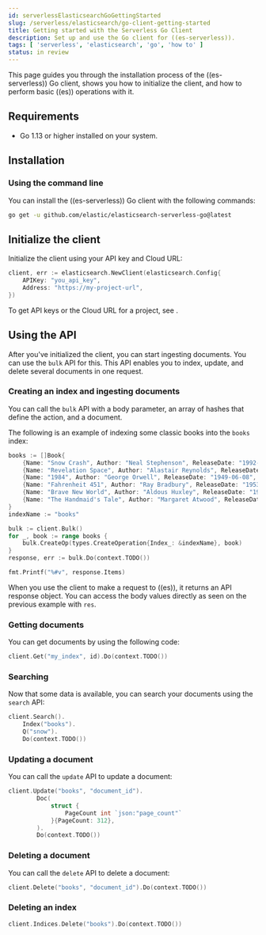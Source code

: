 ```yaml
---
id: serverlessElasticsearchGoGettingStarted
slug: /serverless/elasticsearch/go-client-getting-started
title: Getting started with the Serverless Go Client
description: Set up and use the Go client for ((es-serverless)).
tags: [ 'serverless', 'elasticsearch', 'go', 'how to' ]
status: in review
---
```


This page guides you through the installation process of the ((es-serverless)) Go 
client, shows you how to initialize the client, and how to perform basic 
((es)) operations with it.


## Requirements

* Go 1.13 or higher installed on your system.


## Installation


### Using the command line

You can install the ((es-serverless)) Go client with the following 
commands:

```bash
go get -u github.com/elastic/elasticsearch-serverless-go@latest
```


## Initialize the client

Initialize the client using your API key and Cloud URL:

```go
client, err := elasticsearch.NewClient(elasticsearch.Config{
	APIKey: "you_api_key",
	Address: "https://my-project-url",
})
```

To get API keys or the Cloud URL for a project, see <DocLink id="serverlessElasticsearchGetStarted" />.


## Using the API

After you've initialized the client, you can start ingesting documents. You can 
use the `bulk` API for this. This API enables you to index, update, and delete 
several documents in one request.


### Creating an index and ingesting documents

You can call the `bulk` API with a body parameter, an array of hashes that 
define the action, and a document. 

The following is an example of indexing some classic books into the `books` 
index:

```go
books := []Book{
    {Name: "Snow Crash", Author: "Neal Stephenson", ReleaseDate: "1992-06-01", PageCount: 470},
    {Name: "Revelation Space", Author: "Alastair Reynolds", ReleaseDate: "2000-03-15", PageCount: 585},
    {Name: "1984", Author: "George Orwell", ReleaseDate: "1949-06-08", PageCount: 328},
    {Name: "Fahrenheit 451", Author: "Ray Bradbury", ReleaseDate: "1953-10-15", PageCount: 227},
    {Name: "Brave New World", Author: "Aldous Huxley", ReleaseDate: "1932-06-01", PageCount: 268},
    {Name: "The Handmaid's Tale", Author: "Margaret Atwood", ReleaseDate: "1985-06-01", PageCount: 311},
}
indexName := "books"

bulk := client.Bulk()
for _, book := range books {
    bulk.CreateOp(types.CreateOperation{Index_: &indexName}, book)
}
response, err := bulk.Do(context.TODO())

fmt.Printf("%#v", response.Items)
```

When you use the client to make a request to ((es)), it returns an API 
response object. You can access the body values directly as seen on
the previous example with `res`.


### Getting documents

You can get documents by using the following code:

```go
client.Get("my_index", id).Do(context.TODO())
```


### Searching

Now that some data is available, you can search your documents using the 
`search` API:

```go
client.Search().
	Index("books").
	Q("snow").
	Do(context.TODO())
```

### Updating a document

You can call the `update` API to update a document:

```go
client.Update("books", "document_id").
		Doc(
			struct {
				PageCount int `json:"page_count"`
			}{PageCount: 312},
		).
		Do(context.TODO())
```

### Deleting a document

You can call the `delete` API to delete a document:

```go
client.Delete("books", "document_id").Do(context.TODO())
```


### Deleting an index


```go
client.Indices.Delete("books").Do(context.TODO())
```